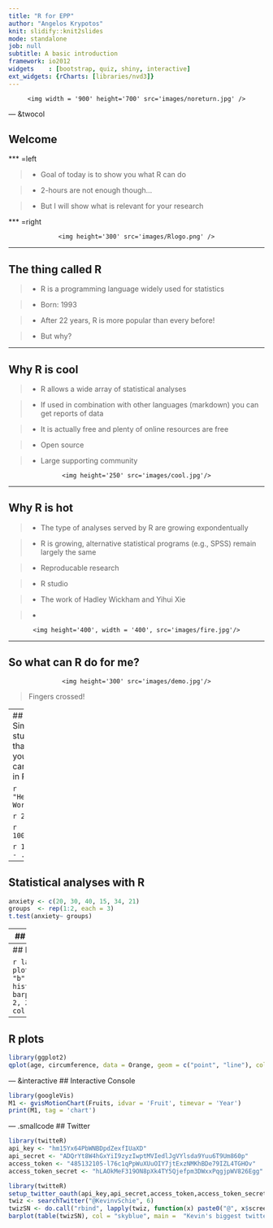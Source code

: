 ```yaml
---
title: "R for EPP"
author: "Angelos Krypotos"
knit: slidify::knit2slides
mode: standalone
job: null
subtitle: A basic introduction
framework: io2012
widgets    : [bootstrap, quiz, shiny, interactive]
ext_widgets: {rCharts: [libraries/nvd3]}
---
```


[//]: # (Change the background color of the title slide)

<style>
  .title-slide {
    background-color:  #EDE0CF; /*; ; #CA9F9D*/
      /* background-image:url(http://goo.gl/EpXln); */
  }
</style>

<style>
slide.smallcode pre {
  font-size: 11px;
}
</style>

<div style='text-align: center;'>
    <img width = '900' height='700' src='images/noreturn.jpg' />
</div>

--- &twocol

## Welcome

*** =left

> - Goal of today is to show you what R can do

> - 2-hours are not enough though...

> - But I will show what is relevant for your research

*** =right 


<div style='text-align: center;'>
    <img height='300' src='images/Rlogo.png' />
</div>


---

## The thing called R

> - R is a programming language widely used for statistics

> - Born: 1993

> - After 22 years, R is more popular than every before!

> - But why?

---

## Why R is cool

> - R allows a wide array of statistical analyses

> - If used in combination with other languages (markdown) you
can get reports of data

> - It is actually free and plenty of online resources are free

> - Open source

> - Large supporting community

<div style='text-align: center;'>
    <img height='250' src='images/cool.jpg'/>
</div>

---

## Why R is hot

> - The type of analyses served by R are growing expondentually

> - R is growing, alternative statistical programs (e.g., SPSS) remain largely the same

> - Reproducable research

> - R studio

> - The work of Hadley Wickham and Yihui Xie

> - 

<div style='text-align: center;'>
    <img height='400', width = '400', src='images/fire.jpg'/>
</div>



---

## So what can R do for me?

<div style='text-align: center;'>
    <img height='300' src='images/demo.jpg'/>
</div>

> Fingers crossed!


---
## Simple stuff that you can do in R

```r
"Hello, World!"
```


```r
2 + 2
```

```r
1000/10
```

```r
1:10 - .5
```

---

## Statistical analyses with R


```r
anxiety <- c(20, 30, 40, 15, 34, 21)
groups  <- rep(1:2, each = 3)
t.test(anxiety~ groups)
```

---
## Bayesian t-test

```r
library(BayesFactor)
anxiety <- c(20, 30, 40, 15, 34, 21)
groups  <- rep(1:2, each = 3)
ttestBF(anxiety[groups == 1], anxiety[groups == 2])
```

--- 
## R plots

```r
layout(t(1:3))
plot(1:10, type = "b")
hist(rnorm(1000))
barplot(matrix(1:4, 2, 2), beside = T, col = 1:4)
```

---
## R plots

```r
library(ggplot2)
qplot(age, circumference, data = Orange, geom = c("point", "line"), colour = Tree)
```


--- &interactive
## Interactive Console

```r
library(googleVis)
M1 <- gvisMotionChart(Fruits, idvar = 'Fruit', timevar = 'Year')
print(M1, tag = 'chart')
```

--- .smallcode
## Twitter


```r
library(twitteR)
api_key <- "hm15Yx64PbWNBDpdZexfIUaXD"
api_secret <- "ADQrYt8W4hGxYiI9zyzIwptMVIedlJgVYlsda9Yuu6T9Um860p"
access_token <- "485132105-l76c1qPpWuXUuOIY7jtExzNMKhBDe79IZL4TGHOv"
access_token_secret <- "hLAOkMeF319ON8pXk4TY5Qjefpm3DWxxPqgjpWV826Egg"
```

```r
library(twitteR)
setup_twitter_oauth(api_key,api_secret,access_token,access_token_secret)
twiz <- searchTwitter("@KevinvSchie", 6)
twizSN <- do.call("rbind", lapply(twiz, function(x) paste0("@", x$screenName)))
barplot(table(twizSN), col = "skyblue", main =  "Kevin's biggest twitter fans!")
```








